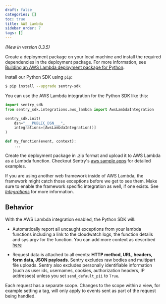 ```yaml
---
draft: false
categories: []
toc: true
title: AWS Lambda
sidebar_order: 7
tags: []
---
```

*(New in version 0.3.5)*

<!-- WIZARD -->
Create a deployment package on your local machine and install the required dependencies in the deployment package.
For more information, see [Building an AWS Lambda deployment package for Python](https://aws.amazon.com/premiumsupport/knowledge-center/build-python-lambda-deployment-package/).

Install our Python SDK using `pip`:

```bash
$ pip install --upgrade sentry-sdk
```

You can use the AWS Lambda integration for the Python SDK like this:

```python
import sentry_sdk
from sentry_sdk.integrations.aws_lambda import AwsLambdaIntegration

sentry_sdk.init(
    dsn="___PUBLIC_DSN___",
    integrations=[AwsLambdaIntegration()]
)

def my_function(event, context):
    ...
```

Create the deployment package in .zip format and upload it to AWS Lambda as a Lambda function. Checkout Sentry's [aws sample apps](https://github.com/getsentry/examples/tree/master/aws-lambda/python) for detailed examples.

<Alert level="info" title="Note"><markdown>

If you are using another web framework inside of AWS Lambda, the framework might catch those exceptions before we get to see them. Make sure to enable the framework specific integration as well, if one exists. See [*Integrations*](/platforms/python/#integrations) for more information.

</markdown></Alert>


<!-- TODO-ADD-VERIFICATION-EXAMPLE -->


## Behavior

With the AWS Lambda integration enabled, the Python SDK will:

* Automatically report all uncaught exceptions from your lambda functions including a link to the cloudwatch logs, the function details and sys.argv for the function. You can add more context as described [here](/platforms/python#setting-context)

* Request data is attached to all events: **HTTP method, URL, headers, form data, JSON payloads**. Sentry excludes raw bodies and multipart file uploads. Sentry also excludes personally identifiable information (such as user ids, usernames, cookies, authorization headers, IP addresses) unless you set ``send_default_pii`` to ``True``.

Each request has a separate scope. Changes to the scope within a view, for example setting a tag, will only apply to events sent as part of the request being handled.
